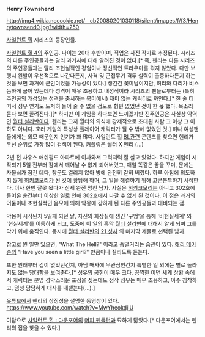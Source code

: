 '''Henry Townshend'''

http://img4.wikia.nocookie.net/__cb20080201030118/silent/images/f/f3/Henrytownsend0.jpg?width=250

[[사일런트 힐]] 시리즈의 등장인물.

[[사일런트 힐 4]]의 주인공. 나이는 20대 후반이며, 직업은 사진 작가로 추정된다. 시리즈의 다른 주인공들과는 달리 과거사에 대해 알려진 것이 없다.[* 즉, 헨리는 다른 시리즈의 주인공들과는 달리 초현실적인 경험이나 정신적인 트라우마를 겪지 않았다. 다만 보행시 왼발이 우선적으로 나간다든지, 사격 및 근접무기 격투 실력이 출중하다든지 하는 것을 보면 과거에 군인이었을 가능성이 있다.] 생긴건 꽃미남이지만, 허리와 다리가 비스듬하게 굽어 있는데다 성격이 매우 조용하고 내성적이라 시리즈의 팬들로부터는 (특히 주인공의 개성있는 성격을 중시하는 북미에서) 재미 없는 캐릭터로 까인다.[* 한 술 더 떠서 성우 연기도 도저히 들어 줄 수 없을 정도로 형편 없었던 것이 한 몫 했다. 목소리 듣다 보면 졸려진다.][* 하지만 이 게임을 하다보면 느끼겠지만 진주인공은 사실상 악역인 [[월터 설리반]]이다. 헨리는 그저 월터의 의식에 강제적으로 초대된 사람 그 이상 그 이하도 아니다. 호러 게임의 특성상 플레이어 캐릭터가 될 수 밖에 없었던 것.] 허나 여성팬들에게는 외모 때문인지 인기가 꽤 많다. 사일런트 힐 [[BL]]관련 콘텐츠를 찾으면 헨리가 우선 순위로 가장 많이 검색이 된다. 커플링은 월터 X 헨리 (...)

2년 전 사우스 애쉬필드 아파트에 이사와서 그럭저럭 잘 살고 있었다. 하지만 게임이 시작되기 5일 전부터 잠에서 깨어날 수 없게 되어버렸고, 매일 똑같은 꿈을 꾸며, 문에는 자물쇠가 잠긴 데다, 창문도 열리지 않아 방에 완전히 갇혀 버렸다. 하루 아침에 의도하지 않게 [[히키코모리]]가 된 것에 황당해 하며, 그 일을 해결하기 위해 고군분투하기 시작한다. 이사 한번 잘못 왔다가 신세 완전 망친 남자. 사실은 [[히키코모리]]는 아니고 302호에 들어온 순간부터 이상한 일로 인해 302호에서 나갈 수 없게 된  것이다. 이 점은 과거의 어둠이나 초현실적인 음모에 의해 악몽에 갇히게 된 다른 주인공들과 대비되는 점.

악몽이 시작된지 5일째 되던 날, 자신의 화장실에 생긴 '구멍'을 통해 '비현실세계' 와 '현실세계'를 이동하게 되고, 도중에 이 일의 흑막 [[월터 설리반]]에 대해서 알게 되며 그를 막기 위해 움직인다. 동시에 [[월터 설리반]]의 [[21 성사]] 의 마지막 제물로 선택된 남자.

참고로 뭔 일만 있으면, "What The Hell?" 이라고 중얼거리는 습관이 있다. [[해리 메이슨]]의 "Have you seen a little girl?"  만큼이나 질리도록 듣는다.

또한 원래부터 겁이 없었던건지, 아님 매사에 무관심인건지 특별한 일 외에는 별로 놀라지도 않는 담대함을 보여준다.[* 성우의 공헌이 매우 크다. 끔찍한 이면 세계 상황 속에서 캐릭터는 분명 경악스러운 표정을 짓는데도 정작 성우는 매우 조용하고, 아주 침착하고, 엄청 담담하게 대사를 내뱉는다(…).]

[[유튜브]]에서 헨리의 상징성을 설명한 동영상이 있다.
https://www.youtube.com/watch?v=MwYheokdjIU



여담으로 [[사일런트 힐 : 다운포어]]의 [[머피 펜들턴]]과 묘하게 닮았다.[* 다운포어에서는 헨리의 집을 찾을 수 있다.]
